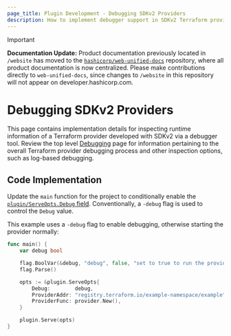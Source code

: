 ```yaml
---
page_title: Plugin Development - Debugging SDKv2 Providers
description: How to implement debugger support in SDKv2 Terraform providers.
---
```


> [!IMPORTANT]  
> **Documentation Update:** Product documentation previously located in `/website` has moved to the [`hashicorp/web-unified-docs`](https://github.com/hashicorp/web-unified-docs) repository, where all product documentation is now centralized. Please make contributions directly to `web-unified-docs`, since changes to `/website` in this repository will not appear on developer.hashicorp.com.

# Debugging SDKv2 Providers

This page contains implementation details for inspecting runtime information of a Terraform provider developed with SDKv2 via a debugger tool. Review the top level [Debugging](/terraform/plugin/debugging) page for information pertaining to the overall Terraform provider debugging process and other inspection options, such as log-based debugging.

## Code Implementation

Update the `main` function for the project to conditionally enable the [`plugin/ServeOpts.Debug` field](https://pkg.go.dev/github.com/hashicorp/terraform-plugin-sdk/v2/plugin#ServeOpts.Debug). Conventionally, a `-debug` flag is used to control the `Debug` value.

This example uses a `-debug` flag to enable debugging, otherwise starting the provider normally:

```go
func main() {
	var debug bool

	flag.BoolVar(&debug, "debug", false, "set to true to run the provider with support for debuggers like delve")
	flag.Parse()

	opts := &plugin.ServeOpts{
		Debug:        debug,
		ProviderAddr: "registry.terraform.io/example-namespace/example",
		ProviderFunc: provider.New(),
	}

	plugin.Serve(opts)
}
```
